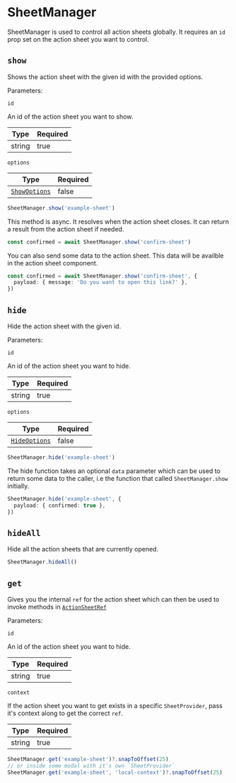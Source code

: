 # SheetManager

SheetManager is used to control all action sheets globally. It requires an `id` prop set on the action sheet you want to control.

## `show`

Shows the action sheet with the given id with the provided options.

Parameters:

`id`

An id of the action sheet you want to show.

| Type   | Required |
| ------ | -------- |
| string | true     |

`options`

| Type                                    | Required |
| --------------------------------------- | -------- |
| [`ShowOptions`](/reference/showoptions) | false    |

```ts
SheetManager.show('example-sheet')
```

This method is async. It resolves when the action sheet closes. It can return a result from the action sheet if needed.

```ts
const confirmed = await SheetManager.show('confirm-sheet')
```

You can also send some data to the action sheet. This data will be availble in the action sheet component.

```ts
const confirmed = await SheetManager.show('confirm-sheet', {
  payload: { message: 'Do you want to open this link?' },
})
```

## `hide`

Hide the action sheet with the given id.

Parameters:

`id`

An id of the action sheet you want to hide.

| Type   | Required |
| ------ | -------- |
| string | true     |

`options`

| Type                                    | Required |
| --------------------------------------- | -------- |
| [`HideOptions`](/reference/hideoptions) | false    |

```ts
SheetManager.hide('example-sheet')
```

The hide function takes an optional `data` parameter which can be used to return some data to the caller, i.e the function that called `SheetManager.show` initially.

```ts
SheetManager.hide('example-sheet', {
  payload: { confirmed: true },
})
```

## `hideAll`

Hide all the action sheets that are currently opened.

```ts
SheetManager.hideAll()
```

## `get`

Gives you the internal `ref` for the action sheet which can then be used to invoke methods in [`ActionSheetRef`](/reference/actionsheetref)

Parameters:

`id`

An id of the action sheet you want to hide.

| Type   | Required |
| ------ | -------- |
| string | true     |

`context`

If the action sheet you want to get exists in a specific `SheetProvider`, pass it's context along to get the correct `ref`.

| Type   | Required |
| ------ | -------- |
| string | true     |

```ts
SheetManager.get('example-sheet')?.snapToOffset(25)
// or inside some modal with it's own `SheetProvider`
SheetManager.get('example-sheet', 'local-context')?.snapToOffset(25)
```
